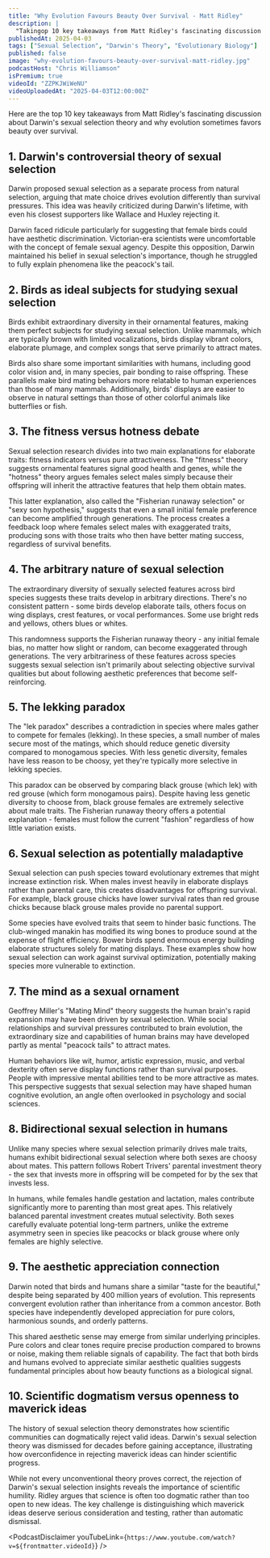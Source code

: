 ```yaml
---
title: "Why Evolution Favours Beauty Over Survival - Matt Ridley"
description: |
  "Takingop 10 key takeaways from Matt Ridley's fascinating discussion about Darwin's sexual selection theory and why evolution sometimes favors beauty over survival."
publishedAt: 2025-04-03
tags: ["Sexual Selection", "Darwin's Theory", "Evolutionary Biology"]
published: false
image: "why-evolution-favours-beauty-over-survival-matt-ridley.jpg"
podcastHost: "Chris Williamson"
isPremium: true
videoId: "ZZPKJWiWeNU"
videoUploadedAt: "2025-04-03T12:00:00Z"
---
```



<PodcastSummaryPageLayout frontmatter={frontmatter}>

Here are the top 10 key takeaways from Matt Ridley's fascinating discussion about Darwin's sexual selection theory and why evolution sometimes favors beauty over survival.

## 1. Darwin's controversial theory of sexual selection

Darwin proposed sexual selection as a separate process from natural selection, arguing that mate choice drives evolution differently than survival pressures. This idea was heavily criticized during Darwin's lifetime, with even his closest supporters like Wallace and Huxley rejecting it.

Darwin faced ridicule particularly for suggesting that female birds could have aesthetic discrimination. Victorian-era scientists were uncomfortable with the concept of female sexual agency. Despite this opposition, Darwin maintained his belief in sexual selection's importance, though he struggled to fully explain phenomena like the peacock's tail.

## 2. Birds as ideal subjects for studying sexual selection

Birds exhibit extraordinary diversity in their ornamental features, making them perfect subjects for studying sexual selection. Unlike mammals, which are typically brown with limited vocalizations, birds display vibrant colors, elaborate plumage, and complex songs that serve primarily to attract mates.

Birds also share some important similarities with humans, including good color vision and, in many species, pair bonding to raise offspring. These parallels make bird mating behaviors more relatable to human experiences than those of many mammals. Additionally, birds' displays are easier to observe in natural settings than those of other colorful animals like butterflies or fish.

## 3. The fitness versus hotness debate

Sexual selection research divides into two main explanations for elaborate traits: fitness indicators versus pure attractiveness. The "fitness" theory suggests ornamental features signal good health and genes, while the "hotness" theory argues females select males simply because their offspring will inherit the attractive features that help them obtain mates.

This latter explanation, also called the "Fisherian runaway selection" or "sexy son hypothesis," suggests that even a small initial female preference can become amplified through generations. The process creates a feedback loop where females select males with exaggerated traits, producing sons with those traits who then have better mating success, regardless of survival benefits.

## 4. The arbitrary nature of sexual selection

The extraordinary diversity of sexually selected features across bird species suggests these traits develop in arbitrary directions. There's no consistent pattern - some birds develop elaborate tails, others focus on wing displays, crest features, or vocal performances. Some use bright reds and yellows, others blues or whites.

This randomness supports the Fisherian runaway theory - any initial female bias, no matter how slight or random, can become exaggerated through generations. The very arbitrariness of these features across species suggests sexual selection isn't primarily about selecting objective survival qualities but about following aesthetic preferences that become self-reinforcing.

## 5. The lekking paradox

The "lek paradox" describes a contradiction in species where males gather to compete for females (lekking). In these species, a small number of males secure most of the matings, which should reduce genetic diversity compared to monogamous species. With less genetic diversity, females have less reason to be choosy, yet they're typically more selective in lekking species.

This paradox can be observed by comparing black grouse (which lek) with red grouse (which form monogamous pairs). Despite having less genetic diversity to choose from, black grouse females are extremely selective about male traits. The Fisherian runaway theory offers a potential explanation - females must follow the current "fashion" regardless of how little variation exists.

## 6. Sexual selection as potentially maladaptive

Sexual selection can push species toward evolutionary extremes that might increase extinction risk. When males invest heavily in elaborate displays rather than parental care, this creates disadvantages for offspring survival. For example, black grouse chicks have lower survival rates than red grouse chicks because black grouse males provide no parental support.

Some species have evolved traits that seem to hinder basic functions. The club-winged manakin has modified its wing bones to produce sound at the expense of flight efficiency. Bower birds spend enormous energy building elaborate structures solely for mating displays. These examples show how sexual selection can work against survival optimization, potentially making species more vulnerable to extinction.

## 7. The mind as a sexual ornament

Geoffrey Miller's "Mating Mind" theory suggests the human brain's rapid expansion may have been driven by sexual selection. While social relationships and survival pressures contributed to brain evolution, the extraordinary size and capabilities of human brains may have developed partly as mental "peacock tails" to attract mates.

Human behaviors like wit, humor, artistic expression, music, and verbal dexterity often serve display functions rather than survival purposes. People with impressive mental abilities tend to be more attractive as mates. This perspective suggests that sexual selection may have shaped human cognitive evolution, an angle often overlooked in psychology and social sciences.

## 8. Bidirectional sexual selection in humans

Unlike many species where sexual selection primarily drives male traits, humans exhibit bidirectional sexual selection where both sexes are choosy about mates. This pattern follows Robert Trivers' parental investment theory - the sex that invests more in offspring will be competed for by the sex that invests less.

In humans, while females handle gestation and lactation, males contribute significantly more to parenting than most great apes. This relatively balanced parental investment creates mutual selectivity. Both sexes carefully evaluate potential long-term partners, unlike the extreme asymmetry seen in species like peacocks or black grouse where only females are highly selective.

## 9. The aesthetic appreciation connection

Darwin noted that birds and humans share a similar "taste for the beautiful," despite being separated by 400 million years of evolution. This represents convergent evolution rather than inheritance from a common ancestor. Both species have independently developed appreciation for pure colors, harmonious sounds, and orderly patterns.

This shared aesthetic sense may emerge from similar underlying principles. Pure colors and clear tones require precise production compared to browns or noise, making them reliable signals of capability. The fact that both birds and humans evolved to appreciate similar aesthetic qualities suggests fundamental principles about how beauty functions as a biological signal.

## 10. Scientific dogmatism versus openness to maverick ideas

The history of sexual selection theory demonstrates how scientific communities can dogmatically reject valid ideas. Darwin's sexual selection theory was dismissed for decades before gaining acceptance, illustrating how overconfidence in rejecting maverick ideas can hinder scientific progress.

While not every unconventional theory proves correct, the rejection of Darwin's sexual selection insights reveals the importance of scientific humility. Ridley argues that science is often too dogmatic rather than too open to new ideas. The key challenge is distinguishing which maverick ideas deserve serious consideration and testing, rather than automatic dismissal.

<PodcastDisclaimer
  youTubeLink={`https://www.youtube.com/watch?v=${frontmatter.videoId}`}
/>

</PodcastSummaryPageLayout>
